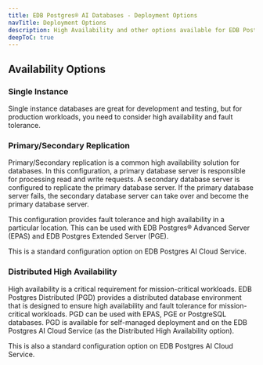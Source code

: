 ```yaml
---
title: EDB Postgres® AI Databases - Deployment Options
navTitle: Deployment Options
description: High Availability and other options available for EDB Postgres AI Databases and on EDB Postgres AI Cloud Service.
deepToC: true
---
```


## Availability Options

### Single Instance

Single instance databases are great for development and testing, but for production workloads, you need to consider high availability and fault tolerance.

### Primary/Secondary Replication

Primary/Secondary replication is a common high availability solution for databases. In this configuration, a primary database server is responsible for processing read and write requests. A secondary database server is configured to replicate the primary database server. If the primary database server fails, the secondary database server can take over and become the primary database server. 

This configuration provides fault tolerance and high availability in a particular location. This can be used with EDB Postgres® Advanced Server (EPAS) and EDB Postgres Extended Server (PGE). 

This is a standard configuration option on EDB Postgres AI Cloud Service.

### Distributed High Availability

High availability is a critical requirement for mission-critical workloads. EDB Postgres Distributed (PGD) provides a distributed database environment that is designed to ensure high availability and fault tolerance for mission-critical workloads. PGD can be used with EPAS, PGE or PostgreSQL databases. PGD is available for self-managed deployment and on the EDB Postgres AI Cloud Service (as the Distributed High Availability option).

This is also a standard configuration option on EDB Postgres AI Cloud Service.

